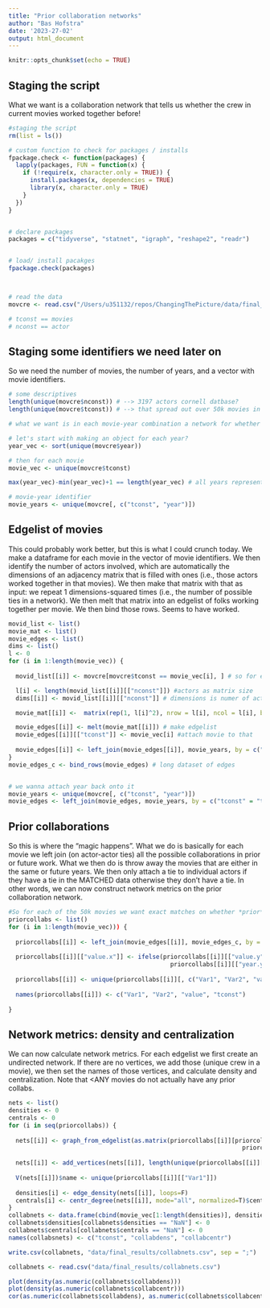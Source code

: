 ```yaml
---
title: "Prior collaboration networks"
author: "Bas Hofstra"
date: '2023-27-02'
output: html_document
---
```


```r
knitr::opts_chunk$set(echo = TRUE)
```

## Staging the script

What we want is a collaboration network that tells us whether the crew in current movies worked together before!

```r
#staging the script
rm(list = ls())

# custom function to check for packages / installs
fpackage.check <- function(packages) {
  lapply(packages, FUN = function(x) {
    if (!require(x, character.only = TRUE)) {
      install.packages(x, dependencies = TRUE)
      library(x, character.only = TRUE)
    }
  })
}


# declare packages
packages = c("tidyverse", "statnet", "igraph", "reshape2", "readr")


# load/ install pacakges
fpackage.check(packages)



# read the data
movcre <- read.csv("/Users/u351132/repos/ChangingThePicture/data/final_results/full_movies_crew_network.csv", sep = ";")

# tconst == movies
# nconst == actor

```

## Staging some identifiers we need later on

So we need the number of movies, the number of years, and a vector with movie identifiers.

```r

# some descriptives
length(unique(movcre$nconst)) # --> 3197 actors cornell datbase?
length(unique(movcre$tconst)) # --> that spread out over 50k movies in imdb?

# what we want is in each movie-year combination a network for whether those folks worked together

# let's start with making an object for each year?
year_vec <- sort(unique(movcre$year))

# then for each movie
movie_vec <- unique(movcre$tconst)

max(year_vec)-min(year_vec)+1 == length(year_vec) # all years represented 1922-2022

# movie-year identifier
movie_years <- unique(movcre[, c("tconst", "year")])
```

## Edgelist of movies

This could probably work better, but this is what I could crunch today. We make a dataframe for each movie in the vector of movie identifiers. We then identify the number of actors involved, which are automatically the dimensions of an adjacency matrix that is filled with ones (i.e., those actors worked together in that movies). We then make that matrix with that as input: we repeat 1 dimensions-squared times (i.e., the number of possible ties in a network). We then melt that matrix into an edgelist of folks working together per movie. We then bind those rows. Seems to have worked. 

```r
movid_list <- list()
movie_mat <- list()
movie_edges <- list()
dims <- list()
l <- 0
for (i in 1:length(movie_vec)) {
  
  movid_list[[i]] <- movcre[movcre$tconst == movie_vec[i], ] # so for each year movie?

  l[i] <- length(movid_list[[i]][["nconst"]]) #actors as matrix size
  dims[[i]] <- movid_list[[i]][["nconst"]] # dimensions is numer of actors

  movie_mat[[i]] <-  matrix(rep(1, l[i]^2), nrow = l[i], ncol = l[i], byrow= TRUE, dimnames = list(dims[[i]], dims[[i]])) # input in matrix

  movie_edges[[i]] <- melt(movie_mat[[i]]) # make edgelist
  movie_edges[[i]][["tconst"]] <- movie_vec[i] #attach movie to that
  
  movie_edges[[i]] <- left_join(movie_edges[[i]], movie_years, by = c("tconst" = "tconst"))
}
movie_edges_c <- bind_rows(movie_edges) # long dataset of edges


# we wanna attach year back onto it
movie_years <- unique(movcre[, c("tconst", "year")])
movie_edges <- left_join(movie_edges, movie_years, by = c("tconst" = "tconst"))
```


## Prior collaborations

So this is where the "magic happens". What we do is basically for each movie we left join (on actor-actor ties) all the possible collaborations in prior or future work. What we then do is throw away the movies that are either in the same or future years. We then only attach a tie to individual actors if they have a tie in the MATCHED data otherwise they don't have a tie. In other words, we can now construct network metrics on the prior collaboration network.

```r
#So for each of the 50k movies we want exact matches on whether *prior* ties were available
priorcollabs <- list()
for (i in 1:length(movie_vec))) {
  
  priorcollabs[[i]] <- left_join(movie_edges[[i]], movie_edges_c, by = c("Var1" = "Var1", "Var2" = "Var2"))
  
  priorcollabs[[i]][["value.x"]] <- ifelse(priorcollabs[[i]][["value.y"]] == 1 & 
                                             priorcollabs[[i]][["year.y"]] < priorcollabs[[i]][["year.x"]], 1, 0)
  
  priorcollabs[[i]] <- unique(priorcollabs[[i]][, c("Var1", "Var2", "value.x", "tconst.x")])
  
  names(priorcollabs[[i]]) <- c("Var1", "Var2", "value", "tconst")
  
}
```


## Network metrics: density and centralization

We can now calculate network metrics. For each edgelist we first create an undirected network. If there are no vertices, we add those (unique crew in a movie), we then set the names of those vertices, and calculate density and centralization. Note that <ANY movies do not actually have any prior collabs.


```r

nets <- list()
densities <- 0
centrals <- 0
for (i in seq(priorcollabs)) {
  
  nets[[i]] <- graph_from_edgelist(as.matrix(priorcollabs[[i]][priorcollabs[[i]][["value"]] == 1 & 
                                                                 priorcollabs[[i]][["Var1"]] != priorcollabs[[i]][["Var2"]], c("Var1", "Var2")]), directed = TRUE)
  
  nets[[i]] <- add_vertices(nets[[i]], length(unique(priorcollabs[[i]][["Var1"]]))-vcount(nets[[i]]))
  
  V(nets[[i]])$name <- unique(priorcollabs[[i]][["Var1"]])             
  
  densities[i] <- edge_density(nets[[i]], loops=F)
  centrals[i] <- centr_degree(nets[[i]], mode="all", normalized=T)$centralization
}
collabnets <- data.frame(cbind(movie_vec[1:length(densities)], densities, centrals))
collabnets$densities[collabnets$densities == "NaN"] <- 0
collabnets$centrals[collabnets$centrals == "NaN"] <- 0
names(collabsnets) <- c("tconst", "collabdens", "collabcentr")

write.csv(collabnets, "data/final_results/collabnets.csv", sep = ";")
```


```r

collabnets <- read.csv("data/final_results/collabnets.csv")
```

```r

plot(density(as.numeric(collabnets$collabdens)))
plot(density(as.numeric(collabnets$collabcentr)))
cor(as.numeric(collabnets$collabdens), as.numeric(collabnets$collabcentr)) # not so highly correlated!
```

